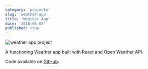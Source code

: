 ```yaml
---
category: 'projects'
slug: 'weather-app'
title: 'Weather App'
date: '2018-06-08'
published: true
---
```


![weather app project](./images/weatherApp.png)

A functioning Weather app built with React and Open Weather API.

Code available on <a href='https://github.com/eneax/weather-app'>GitHub</a>.
